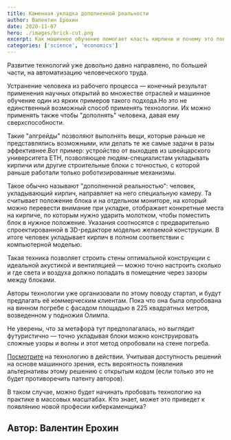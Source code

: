 ```yaml
---
title: Каменная укладка дополненной реальности
author: Валентин Ерохин
date: 2020-11-07
hero: ./images/brick-cut.png
excerpt: Как машинное обучение помогает класть кирпичи и почему это повлияет на современную экономику
categories: ['science', 'economics']
---
```


Развитие технологий уже довольно давно направлено, по большей части, на автоматизацию человеческого труда. 

Устранение человека из рабочего процесса — конечный результат применения научных открытий во множестве отраслей и машинное обучение один из ярких примеров такого подхода.Но это не единственный возможный способ применять технологии. Их можно применять также чтобы "дополнять" человека, давая ему сверхспособности. 

Такие "апгрейды" позволяют выполнять вещи, которые раньше не представлялись возможными, или делать те же самые задачи в разы эффективнее.Вот пример: устройство от выходцев из швейцарского университета ETH, позволяющее людям-специалистам укладывать кирпичи или другие строительные блоки с точностью, с которой раньше работали только роботизированные механизмы.

Такое обычно называют "дополненной реальностью":  человек, укладывающий кирпич, направляет на него специальную камеру. Та считывает положение блока и на отдельном мониторе, на который можно перевести внимание при укладке, отображает конкретные места на кирпиче, по которым нужно ударить молотком, чтобы поместить блок в нужное положение. Указания соотносятся с предварительно спроектированной в 3D-редакторе моделью желаемой конструкции. В итоге человек укладывает кирпич в полном соответствии с компьютерной моделью. 

Такая техника позволяет строить стены оптимальной конструкции с идеальной акустикой и вентиляцией — можно точно настроить сколько и где света и воздуха должно попадать в помещение через зазоры между блоками.

Авторы технологии уже организовали по этому поводу стартап, и будут предлагать её коммерческим клиентам. Пока что она была опробована на винном погребе с фасадом площадью в 225 квадратных метров, возведенном у подножия Олимпа.

Не уверены, что за метафора тут предполагалась, но выглядит футуристично — точно укладывая блоки можно конструировать сложные узоры и волны и этот метод опробовали на стене погреба. 

[Посмотрите](https://www.youtube.com/watch?v=_v0SX6Z30gE) на технологию в действии. Учитывая доступность решений на основе машинного зрения, есть вероятность появления альтернативы этому решению с открытым кодом (если только это не будет противоречить патенту авторов). 

В таком случае, можно будет начинать пробовать технологию на практике в массовых масштабах. Кто знает, может это приведет к появлянию новой професии киберкаменщика?

## Автор: Валентин Ерохин